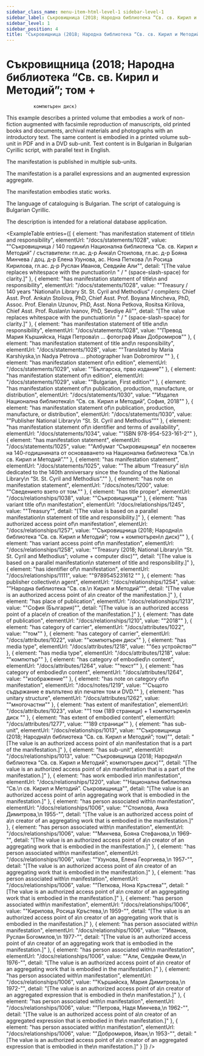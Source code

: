 ```yaml
---
sidebar_class_name: menu-item-html-level-1 sidebar-level-1
sidebar_label: Съкровищница (2018; Народна библиотека “Св. св. Кирил и Методий”; том + компютърен диск)
sidebar_level: 1
sidebar_position: 4
title: "Съкровищница (2018; Народна библиотека “Св. св. Кирил и Методий”; том +\n              компютърен диск)"
---
```


# Съкровищница (2018; Народна библиотека “Св. св. Кирил и Методий”; том +
              компютърен диск)

This example describes a printed volume that embodies a work of non-fiction augmented
              with facsimile reproduction of manuscripts, old printed books and documents, archival
              materials and photographs with an introductory text. The same content is embodied in a
              printed volume sub-unit in PDF and in a DVD sub-unit. Text content is in Bulgarian in
              Bulgarian Cyrillic script, with parallel text in English.

The manifestation is published in multiple sub-units.

The manifestation is a parallel expressions and an augmented expression
              aggregate.

The manifestation embodies static works.

The language of cataloguing is Bulgarian. The script of cataloguing is Bulgarian
              Cyrillic.

The description is intended for a relational database application.

<ExampleTable
  entries={[
    {
      element: "has manifestation statement of title\n                      and responsibility",
      elementUrl: "/docs/statements/1028",
      value: "\"Съкровищница / 140 години\n                    Национална библиотека “Св. св. Кирил и Методий” / съставители: гл.ас. д-р Анка\n                    Стоилова, гл.ас. д-р Бояна Минчева / доц. д-р Елена Узунова, ас. Нона Петкова /\n                    Росица Кирилова, гл.ас. д-р Руслан Иванов, Севдийе Али\"",
      detail: "[The value replaces whitespace with the punctuation\n                      \" / \" (space-slash-space) for clarity.]"
    },
    {
      element: "has manifestation statement of title\n                      and responsibility",
      elementUrl: "/docs/statements/1028",
      value: "\"Treasury / 140 years \"National\n                    Library St. St. Cyril and Methodius“ / compilers: Chief Asst. Prof. Anka\n                    Stoilova, PhD, Chief Asst. Prof. Boyana Mincheva, PhD, Assoc. Prof. Elena\n                    Uzunov, PhD, Asst. Nona Petkova, Rositsa Kirilova, Chief Asst. Prof. Ruslan\n                    Ivanov, PhD, Sevdiye Ali\"",
      detail: "[The value replaces whitespace with the punctuation\n                      \" / \" (space-slash-space) for clarity.]"
    },
    {
      element: "has manifestation statement of title and\n                    responsibility",
      elementUrl: "/docs/statements/1028",
      value: "\"Превод Мария Кършийска, Надя Петрова\n                  … фотогрaф Иван Добромиров\""
    },
    {
      element: "has manifestation statement of title and\n                    responsibility",
      elementUrl: "/docs/statements/1028",
      value: "\"Translated by Maria Karshiyska,\n                  Nadya Petrova … photographer Ivan Dobromirov \""
    },
    {
      element: "has manifestation statement of\n                    edition",
      elementUrl: "/docs/statements/1029",
      value: "\"Българскa, прво издание\""
    },
    {
      element: "has manifestation statement of\n                    edition",
      elementUrl: "/docs/statements/1029",
      value: "\"Bulgarian, First edition\""
    },
    {
      element: "has manifestation statement of\n                    publication, production, manufacture, or distribution",
      elementUrl: "/docs/statements/1030",
      value: "\"Издател Национална библиотека\n                  “Св. св. Кирил и Методий”, София, 2018\""
    },
    {
      element: "has manifestation statement of\n                    publication, production, manufacture, or distribution",
      elementUrl: "/docs/statements/1030",
      value: "\"Publisher National Library\n                  “St. St. Cyril and Methodius”\""
    },
    {
      element: "has manifestation statement of\n                    identifier and terms of availability",
      elementUrl: "/docs/statements/1034",
      value: "\"ISBN 978-954-523-161-2\""
    },
    {
      element: "has manifestation statement",
      elementUrl: "/docs/statements/1025",
      value: "\"Aлбумaт “Съкровищница” е\n                  посветен на 140-годишнината от основаването на Национална библиотека “Св.\n                  св. Кирил и Методий”.\""
    },
    {
      element: "has manifestation statement",
      elementUrl: "/docs/statements/1025",
      value: "\"The album “Treasury” is\n                  dedicated to the 140th anniversary since the founding of the National Library\n                  “St. St. Cyril and Methodius”.\""
    },
    {
      element: "has note on manifestation statement",
      elementUrl: "/docs/notes/1200",
      value: "\"Сведението взето от том.\""
    },
    {
      element: "has title proper",
      elementUrl: "/docs/relationships/1038",
      value: "\"Съкровищница\""
    },
    {
      element: "has variant title of\n                      manifestation",
      elementUrl: "/docs/relationships/1245",
      value: "\"Treasury\"",
      detail: "[The value is based on a parallel manifestation\n                      statement of title and responsibility.]"
    },
    {
      element: "has authorized access point of\n                    manifestation",
      elementUrl: "/docs/relationships/1257",
      value: "\"Съкровищница (2018; Народна\n                  библиотека “Св. св. Кирил и Методий”; том + компютърен\n                  диск)\""
    },
    {
      element: "has variant access point of\n                      manifestation",
      elementUrl: "/docs/relationships/1258",
      value: "\"Treasury (2018; National Library\n                    “St. St. Cyril and Methodius”; volume + computer disc)\"",
      detail: "[The value is based on a parallel manifestation\n                      statement of title and responsibility.]"
    },
    {
      element: "has identifier of\n                  manifestation",
      elementUrl: "/docs/relationships/1111",
      value: "\"9789545231612 \""
    },
    {
      element: "has publisher collective\n                    agent",
      elementUrl: "/docs/relationships/1254",
      value: "\"Народна библиотека “Св. св.\n                    Кирил и Методий”\"",
      detail: "[The value is an authorized access point of a\n                      creator of the manifestation.]"
    },
    {
      element: "has place of publication",
      elementUrl: "/docs/relationships/1213",
      value: "\"София (България)\"",
      detail: "[The value is an authorized access point of a place\n                      of creation of the manifestation.]"
    },
    {
      element: "has date of publication",
      elementUrl: "/docs/relationships/1210",
      value: "\"2018\""
    },
    {
      element: "has category of carrier",
      elementUrl: "/docs/attributes/1022",
      value: "\"том\""
    },
    {
      element: "has category of carrier",
      elementUrl: "/docs/attributes/1022",
      value: "\"компютърен диск\""
    },
    {
      element: "has media type",
      elementUrl: "/docs/attributes/1218",
      value: "\"без устройство\""
    },
    {
      element: "has media type",
      elementUrl: "/docs/attributes/1218",
      value: "\"компютър\""
    },
    {
      element: "has category of embodied\n                  content",
      elementUrl: "/docs/attributes/1264",
      value: "\"текст\""
    },
    {
      element: "has category of embodied\n                  content",
      elementUrl: "/docs/attributes/1264",
      value: "\"изображение\""
    },
    {
      element: "has note on category of\n                  manifestation",
      elementUrl: "/docs/notes/1219",
      value: "\"Същото съдържание е въплътено в\n                  печатен том и DVD.\""
    },
    {
      element: "has unitary structure",
      elementUrl: "/docs/attributes/1262",
      value: "\"многочастни\""
    },
    {
      element: "has extent of manifestation",
      elementUrl: "/docs/attributes/1023",
      value: "\"1 том (189 страници) + 1 компютърен\n                  диск \""
    },
    {
      element: "has extent of embodied content",
      elementUrl: "/docs/attributes/1277",
      value: "\"189 страници\""
    },
    {
      element: "has sub-unit",
      elementUrl: "/docs/relationships/1013",
      value: "\"Съкровищница (2018; Народна\n                    библиотека “Св. св. Кирил и Методий”; том)\"",
      detail: "[The value is an authorized access point of a\n                      manifestation that is a part of the manifestation.]"
    },
    {
      element: "has sub-unit",
      elementUrl: "/docs/relationships/1013",
      value: "\"Съкровищница (2018; Народна\n                    библиотека “Св. св. Кирил и Методий”; компютърен диск)\"",
      detail: "[The value is an authorized access point of a\n                      manifestation that is a part of the manifestation.]"
    },
    {
      element: "has work embodied in\n                      manifestation",
      elementUrl: "/docs/relationships/1220",
      value: "\"Национална библиотека “Св.\n                    св. Кирил и Методий”. Съкровищница\"",
      detail: "[The value is an authorized access point of an\n                      aggregating work that is embodied in the manifestation.]"
    },
    {
      element: "has person associated with\n                      manifestation",
      elementUrl: "/docs/relationships/1006",
      value: "\"Стоилова, Анка Димитрова,\n                    1955-\"",
      detail: "[The value is an authorized access point of a\n                      creator of an aggregating work that is embodied in the manifestation.]"
    },
    {
      element: "has person associated with\n                      manifestation",
      elementUrl: "/docs/relationships/1006",
      value: "\"Минчева, Бояна Стефанова,\n                    1969-\"",
      detail: "[The value is an authorized access point of a\n                      creator of an aggregating work that is embodied in the manifestation.]"
    },
    {
      element: "has person associated with\n                      manifestation",
      elementUrl: "/docs/relationships/1006",
      value: "\"Узунова, Елена Георгиева,\n                    1957-\"",
      detail: "[The value is an authorized access point of a\n                      creator of an aggregating work that is embodied in the manifestation.]"
    },
    {
      element: "has person associated with\n                      manifestation",
      elementUrl: "/docs/relationships/1006",
      value: "\"Петкова, Нона Кръстева\"",
      detail: "[The value is an authorized access point of a\n                      creator of an aggregating work that is embodied in the manifestation.]"
    },
    {
      element: "has person associated with\n                      manifestation",
      elementUrl: "/docs/relationships/1006",
      value: "\"Кирилова, Росица Кръстева,\n                    1959-\"",
      detail: "[The value is an authorized access point of a\n                      creator of an aggregating work that is embodied in the manifestation.]"
    },
    {
      element: "has person associated with\n                      manifestation",
      elementUrl: "/docs/relationships/1006",
      value: "\"Иванов, Руслан Богомилов,\n                    1977-\"",
      detail: "[The value is an authorized access point of a\n                      creator of an aggregating work that is embodied in the manifestation.]"
    },
    {
      element: "has person associated with\n                      manifestation",
      elementUrl: "/docs/relationships/1006",
      value: "\"Али, Севдийе Феим,\n                    1976-\"",
      detail: "[The value is an authorized access point of a\n                      creator of an aggregating work that is embodied in the manifestation.]"
    },
    {
      element: "has person associated with\n                      manifestation",
      elementUrl: "/docs/relationships/1006",
      value: "\"Кършийска, Мария Димитрова,\n                    1972-\"",
      detail: "[The value is an authorized access point of a\n                      creator of an aggregated expression that is embodied in the\n                      manifestation.]"
    },
    {
      element: "has person associated with\n                      manifestation",
      elementUrl: "/docs/relationships/1006",
      value: "\"Петрова, Надя Минчева,\n                    1962-\"",
      detail: "[The value is an authorized access point of a\n                      creator of an aggregated expression that is embodied in the\n                      manifestation.]"
    },
    {
      element: "has person associated with\n                      manifestation",
      elementUrl: "/docs/relationships/1006",
      value: "\"Добромиров, Иван,\n                    1953-\"",
      detail: "[The value is an authorized access point of a\n                      creator of an aggregated expression that is embodied in the\n                      manifestation.]"
    }
  ]}
/>
